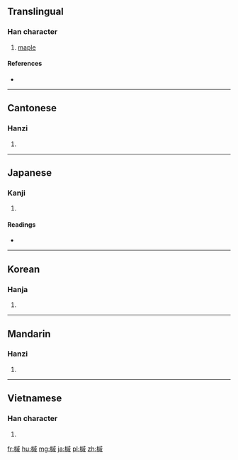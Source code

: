 ==Translingual==

===Han character===
{{Han char|rn=75|rad=木|as=11|sn=15|four=43950|canj=DIHF|ids=⿰木戚}}

# [[maple]]

====References====
* {{Han ref|kx=0547.120|dkj=15369|dj=0935.100|hdz=21278.030|uh=69ED|ud=27117|bh=BCD8|bd=48344}}

----

==Cantonese==

===Hanzi===
{{yue-hanzi|jyut=[[cik1]]|y=chik1}}

# {{defn|lang=yue|sort=木11}}

----

==Japanese==

===Kanji===
{{ja-kanji|grade=|rs=木11}}

# {{defn|lang=ja|sort=木11}}

====Readings====
* {{ja-readings|on=[[しゅく]] (shuku), [[さく]] (saku), [[しゃく]] (shaku)|kun=[[かえで]] (kaede)}}

----

==Korean==

===Hanja===
{{ko-hanja|hangeul=[[색]], [[축]]|eumhun=|rv=saek, chuk|mr=saek, ch'uk|y=sayk, chwuk}}

# {{defn|lang=ko|sort=木11}}

----

==Mandarin==

===Hanzi===
{{cmn-hanzi|pin=[[cù]] ([[cu4]])|wg=ts'u<sup>4</sup>}}

# {{defn|lang=cmn|sort=木11}}

----

==Vietnamese==

===Han character===
{{vi-hantu|[[túc]]|rs=木11}}

# {{defn|lang=vi|sort=木11}}

[[fr:槭]]
[[hu:槭]]
[[mg:槭]]
[[ja:槭]]
[[pl:槭]]
[[zh:槭]]
